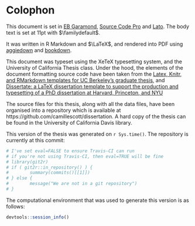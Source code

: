 # Colophon {-}

This document is set in [EB Garamond](https://github.com/georgd/EB-Garamond), [Source Code Pro](https://github.com/adobe-fonts/source-code-pro/) and [Lato](http://www.latofonts.com/lato-free-fonts/). The body text is set at 11pt with $\familydefault$. 

It was written in R Markdown and $\LaTeX$, and rendered into PDF using [aggiedown](https://github.com/ryanpeek/aggiedown) and [bookdown](https://github.com/rstudio/bookdown). 

This document was typeset using the XeTeX typesetting system, and the University of California Thesis class. Under the hood, the elements of the document formatting source code have been taken from the [Latex, Knitr, and RMarkdown templates for UC Berkeley's graduate thesis](https://github.com/stevenpollack/ucbthesis), and [Dissertate: a LaTeX dissertation template to support the production and typesetting of a PhD dissertation at Harvard, Princeton, and NYU](https://github.com/suchow/Dissertate)

The source files for this thesis, along with all the data files, have been organised into a repository which is available at https://github.com/camillescott/dissertation. A hard copy of the thesis can be found in the University of California Davis library.

This version of the thesis was generated on `r Sys.time()`. The repository is currently at this commit:

```r
# I've set eval=FALSE to ensure Travis-CI can run
# if you're not using Travis-CI, then eval=TRUE will be fine
# library(git2r)
# if ( git2r::in_repository() ) {
#        summary(commits()[[1]]) 
# } else { 
#        message("We are not in a git repository") 
# }
```

The computational environment that was used to generate this version is as follows:

```r
devtools::session_info()
```

